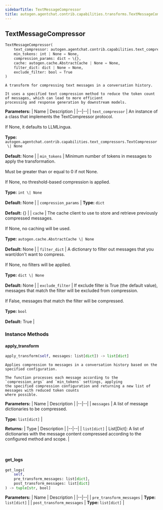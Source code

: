 ```yaml
---
sidebarTitle: TextMessageCompressor
title: autogen.agentchat.contrib.capabilities.transforms.TextMessageCompressor
---
```

<h2 id="autogen.agentchat.contrib.capabilities.transforms.TextMessageCompressor" class="doc doc-heading">
    <code class="doc-symbol doc-symbol-heading doc-symbol-class"></code>
    <span class="doc doc-object-name doc-class-name">TextMessageCompressor</span>
</h2>

```python
TextMessageCompressor(
    text_compressor: autogen.agentchat.contrib.capabilities.text_compressors.TextCompressor | None = None,
    min_tokens: int | None = None,
    compression_params: dict = \{},
    cache: autogen.cache.AbstractCache | None = None,
    filter_dict: dict | None = None,
    exclude_filter: bool = True
)
```

    A transform for compressing text messages in a conversation history.
    
    It uses a specified text compression method to reduce the token count of messages, which can lead to more efficient
    processing and response generation by downstream models.

<b>Parameters:</b>
| Name | Description |
|--|--|
| `text_compressor` | An instance of a class that implements the TextCompressor protocol.<br/><br/>If None, it defaults to LLMLingua.<br/><br/>**Type:** `autogen.agentchat.contrib.capabilities.text_compressors.TextCompressor \| None`<br/><br/>**Default:** None |
| `min_tokens` | Minimum number of tokens in messages to apply the transformation.<br/><br/>Must be greater than or equal to 0 if not None.<br/><br/>If None, no threshold-based compression is applied.<br/><br/>**Type:** `int \| None`<br/><br/>**Default:** None |
| `compression_params` | **Type:** `dict`<br/><br/>**Default:** \{} |
| `cache` | The cache client to use to store and retrieve previously compressed messages.<br/><br/>If None, no caching will be used.<br/><br/>**Type:** `autogen.cache.AbstractCache \| None`<br/><br/>**Default:** None |
| `filter_dict` | A dictionary to filter out messages that you want/don't want to compress.<br/><br/>If None, no filters will be applied.<br/><br/>**Type:** `dict \| None`<br/><br/>**Default:** None |
| `exclude_filter` | If exclude filter is True (the default value), messages that match the filter will be excluded from compression.<br/><br/>If False, messages that match the filter will be compressed.<br/><br/>**Type:** `bool`<br/><br/>**Default:** True |

### Instance Methods

<code class="doc-symbol doc-symbol-heading doc-symbol-method"></code>
#### apply_transform

```python
apply_transform(self, messages: list[dict]) -> list[dict]
```

    Applies compression to messages in a conversation history based on the specified configuration.
    
    The function processes each message according to the `compression_args` and `min_tokens` settings, applying
    the specified compression configuration and returning a new list of messages with reduced token counts
    where possible.

<b>Parameters:</b>
| Name | Description |
|--|--|
| `messages` | A list of message dictionaries to be compressed.<br/><br/>**Type:** `list[dict]` |

<b>Returns:</b>
| Type | Description |
|--|--|
| `list[dict]` | List[Dict]: A list of dictionaries with the message content compressed according to the configured method and scope. |

<br />

<code class="doc-symbol doc-symbol-heading doc-symbol-method"></code>
#### get_logs

```python
get_logs(
    self,
    pre_transform_messages: list[dict],
    post_transform_messages: list[dict]
) -> tuple[str, bool]
```

    

<b>Parameters:</b>
| Name | Description |
|--|--|
| `pre_transform_messages` | **Type:** `list[dict]` |
| `post_transform_messages` | **Type:** `list[dict]` |

<br />